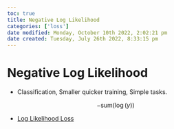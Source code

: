 ```yaml
---
toc: true
title: Negative Log Likelihood
categories: ['loss']
date modified: Monday, October 10th 2022, 2:02:21 pm
date created: Tuesday, July 26th 2022, 8:33:15 pm
---
```


# Negative Log Likelihood
- Classification, Smaller quicker training, Simple tasks.

$$ - \mathrm{sum}\left( \log\left( y \right) \right)$$

- [Log Likelihood Loss](Log%20Likelihood%20Loss.qmd)



